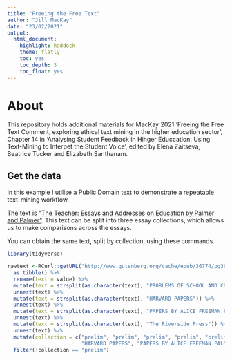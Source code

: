 ```yaml
---
title: "Freeing the Free Text"
author: "Jill MacKay"
date: "23/02/2021"
output: 
  html_document:
    highlight: haddock
    theme: flatly
    toc: yes
    toc_depth: 3
    toc_float: yes
---
```



# About
This repository holds additional materials for MacKay 2021 'Freeing the Free Text Comment, exploring ethical text mining in the higher education sector', Chapter 14 in 'Analysing Student Feedback in Hihger Educcation: Using Text-Mining to Interpet the Student Voice', edited by Elena Zaitseva, Beatrice Tucker and Elizabeth Santhanam.  



## Get the data
In this example I utilise a Public Domain text to demonstrate a repeatable text-mining workflow. 

The text is ["The Teacher: Essays and Addresses on Education by Palmer and Palmer"
](http://www.gutenberg.org/ebooks/36774). This text can be split into three essay collections, which allows us to make comparisons across the essays.


You can obtain the same text, split by collection, using these commands.



```r

library(tidyverse)

rawtext <-RCurl::getURL("http://www.gutenberg.org/cache/epub/36774/pg36774.txt") %>% 
  as.tibble() %>% 
  rename(text = value) %>% 
  mutate(text = strsplit(as.character(text), "PROBLEMS OF SCHOOL AND COLLEGE")) %>% 
  unnest(text) %>% 
  mutate(text = strsplit(as.character(text), "HARVARD PAPERS")) %>% 
  unnest(text) %>% 
  mutate(text = strsplit(as.character(text), "PAPERS BY ALICE FREEMAN PALMER")) %>% 
  unnest(text) %>% 
  mutate(text = strsplit(as.character(text), "The Riverside Press")) %>% 
  unnest(text) %>% 
  mutate(collection = c("prelim", "prelim", "prelim", "prelim", "prelim", "PROBLEMS OF SCHOOL AND COLLEGE",
                        "HARVARD PAPERS", "PAPERS BY ALICE FREEMAN PALMER", "prelim")) %>% 
  filter(!collection == "prelim") 

```





